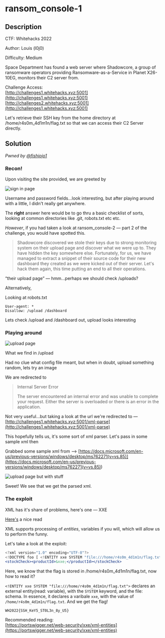 # ransom_console-1

## Description

CTF: Whitehacks 2022

Author: Louis (l0j0)

Difficulty: Medium

Space Department has found a web server where Shadowcore, a group of ransomware
operators providing Ransomware-as-a-Service in Planet X26-10EG, monitors their
C2 server from.

Challenge Access: \
[http://challenges1.whitehacks.xyz:5001](http://challenges1.whitehacks.xyz:5001)
[http://challenges2.whitehacks.xyz:5001](http://challenges1.whitehacks.xyz:5001)

Let's retrieve their SSH key from the home directory at
/home/r4s0m_4d1m1n/flag.txt so that we can access their C2 Server directly.

## Solution

_Pwned by [@fishjojo1](https://github.com/fishjojo1)_

### Recon!

Upon visiting the site provided, we are greeted by

![sign in page](/images/whitehacks-2022/ransom-console-1-1.png)

Username and password fields...look interesting, but after playing around with a
little, I didn't really get anywhere.

The **right** answer here would be to go thru a basic checklist of sorts,
looking at common directories like .git, robots.txt etc etc.

_However_, if you had taken a look at ransom_console-2 — part 2 of the
challenge, you would have spotted this.

> Shadowcore discovered we stole their keys due to strong monitoring system on
> their upload page and discover what we were up to. They have hidden the key
> somewhere else. Fortunately, for us, we have managed to extract a snippet of
> their source code for their new dashboard they created as we were kicked out
> of their server. Let's hack them again, this time putting an end to all their
> operations.

“their upload page” — hmm...perhaps we should check /uploads?

Alternatively,

Looking at robots.txt

```
User-agent: *
Disallow: /upload /dashboard
```

Lets check /upload and /dashboard out, upload looks interesting

### Playing around

![upload page](/images/whitehacks-2022/ransom-console-1-2.png)

What we find in /upload

Had no clue what config file meant, but when in doubt, upload something random,
lets try an image

We are redirected to

> Internal Server Error
>
> The server encountered an internal error and was unable to complete your
> request. Either the server is overloaded or there is an error in the
> application.

Not very useful...but taking a look at the url we're redirected to
—[http://challenges1.whitehacks.xyz:5001/xml-parse](http://challenges1.whitehacks.xyz:5001/xml-parse)

This hopefully tells us, it's some sort of xml parser. Let's pass in some sample
xml then

Grabbed some sample xml from —>
[https://docs.microsoft.com/en-us/previous-versions/windows/desktop/ms762271(v=vs.85)](<https://docs.microsoft.com/en-us/previous-versions/windows/desktop/ms762271(v=vs.85)>)

![upload page but with stuff](/images/whitehacks-2022/ransom-console-1-3.png)

Sweet! We see that we get the parsed xml.

### The exploit

XML has it's share of problems, here's one — XXE

[Here's](<https://owasp.org/www-community/vulnerabilities/XML_External_Entity_(XXE)_Processing>)
a nice read

XML supports processing of _entities_, variables if you will, which will allow
us to perform the funny.

Let's take a look at the exploit:

```jsx
<?xml version="1.0" encoding="UTF-8"?>
<!DOCTYPE foo [ <!ENTITY xxe SYSTEM "file:///home/r4s0m_4d1m1n/flag.txt"> ]>
<stockCheck><productId>&xxe;</productId></stockCheck>
```

Here, we know that the flag is stored in /home/r4s0m_4d1m1n/flag.txt, now how to
read it?

`<!ENTITY xxe SYSTEM "file:///home/r4s0m_4d1m1n/flag.txt">` declares an external
entity(read: variable), with the `SYSTEM` keyword, and the file: schema. In
essence, it declares a varibale `xxe`, with the value of
`/home/r4s0m_4d1m1n/flag.txt`. And we get the flag!

`WH2022{SSH_KeY5_ST0L3n_8y_U5}`

Recommended reading: \
[https://portswigger.net/web-security/xxe/xml-entities](https://portswigger.net/web-security/xxe/xml-entities)
